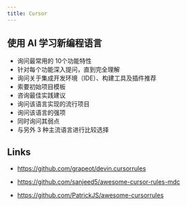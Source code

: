 ```yaml
---
title: Cursor
---
```


## 使用 AI 学习新编程语言

* 询问最常用的 10个功能特性
* 针对每个功能深入提问，直到完全理解
* 询问关于集成开发环境（IDE）、构建工具及插件推荐
* 索要初始项目模板
* 咨询最佳实践建议
* 询问该语言实现的流行项目
* 询问该语言的强项
* 同时询问其弱点
* 与另外 3 种主流语言进行比较选择

## Links

* https://github.com/grapeot/devin.cursorrules

* https://github.com/sanjeed5/awesome-cursor-rules-mdc

* https://github.com/PatrickJS/awesome-cursorrules
